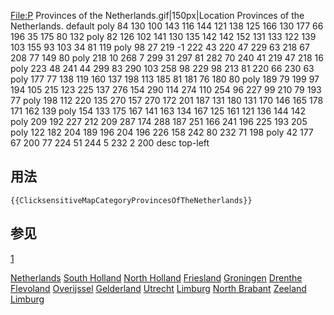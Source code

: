 <imagemap>
File:P Provinces of the Netherlands.gif|150px|Location Provinces of the Netherlands.
default [[Category:荷兰省份|Netherlands]]
poly 84 130 100 143 116 144 121 138 125 166 130 177 66 196 35 175 80 132 [[Category:南荷兰省|South Holland]]
poly 82 126 102 141 130 135 142 142 152 131 133 122 139 103 155 93 103 34 81 119 [[Category:北荷兰省|North Holland]]
poly 98 27 219 -1 222 43 220 47 229 63 218 67 208 77 149 80 [[Category:弗里斯兰省|Friesland]]
poly 218 10 268 7 299 31 297 81 282 70 240 41 219 47 218 16 [[Category:格罗宁根省|Groningen]]
poly 223 48 241 44 299 83 290 103 258 98 229 98 213 81 220 66 230 63 [[Category:德伦特省|Drenthe]]
poly 177 77 138 119 160 137 198 113 185 81 181 76 180 80 [[Category:弗莱福兰省|Flevoland]]
poly 189 79 199 97 194 105 215 123 225 137 276 154 290 114 274 110 254 96 227 99 210 79 193 77 [[Category:上艾瑟尔省|Overijssel]]
poly 198 112 220 135 270 157 270 172 201 187 131 180 131 170 146 165 178 171 162 139 [[Category:海尔德兰省|Gelderland]]
poly 154 133 175 167 141 163 134 167 125 161 121 136 144 142 [[Category:乌得勒支省|Utrecht]]
poly 209 192 227 212 209 287 174 288 187 251 166 241 196 225 193 205 [[Category:林堡省 (荷兰)|Limburg]]
poly 122 182 204 189 196 204 196 226 158 242 80 232 71 198 [[Category:北布拉班特省|North Brabant]]
poly 42 177 67 200 77 224 51 244 5 232 2 200 [[Category:西兰省|Zeeland]]
desc top-left
</imagemap>
<noinclude>
==用法==
<code><nowiki>{{ClicksensitiveMapCategoryProvincesOfTheNetherlands}}</nowiki></code>
==参见==
[http://www.mediawiki.org/wiki/Extension:ImageMap]
[[Category:荷兰行政区划模板|Limburg]]
</noinclude>